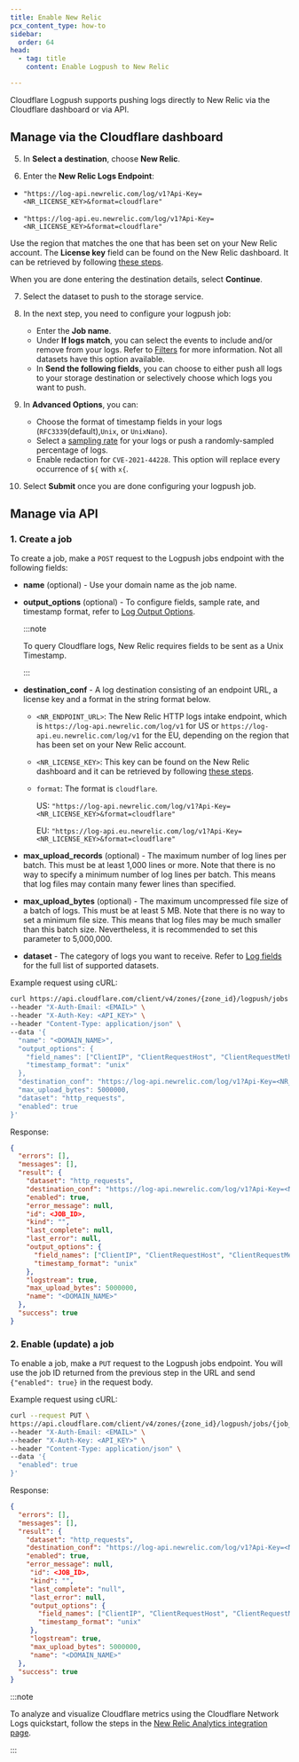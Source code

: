 ```yaml
---
title: Enable New Relic
pcx_content_type: how-to
sidebar:
  order: 64
head:
  - tag: title
    content: Enable Logpush to New Relic

---
```



Cloudflare Logpush supports pushing logs directly to New Relic via the Cloudflare dashboard or via API.

## Manage via the Cloudflare dashboard

<Render file="enable-logpush-job" />

5. In **Select a destination**, choose **New Relic**.

6. Enter the **New Relic Logs Endpoint**:

  <Tabs> <TabItem label="US">

  * `"https://log-api.newrelic.com/log/v1?Api-Key=<NR_LICENSE_KEY>&format=cloudflare"`

  </TabItem> <TabItem label="EU">

  * `"https://log-api.eu.newrelic.com/log/v1?Api-Key=<NR_LICENSE_KEY>&format=cloudflare"`

  </TabItem> </Tabs>

  Use the region that matches the one that has been set on your New Relic account. The **License key** field can be found on the New Relic dashboard. It can be retrieved by following [these steps](https://docs.newrelic.com/docs/apis/intro-apis/new-relic-api-keys/#manage-license-key).

When you are done entering the destination details, select **Continue**.

7. Select the dataset to push to the storage service.

8. In the next step, you need to configure your logpush job:
   * Enter the **Job name**.
   * Under **If logs match**, you can select the events to include and/or remove from your logs. Refer to [Filters](/logs/reference/filters/) for more information. Not all datasets have this option available.
   * In **Send the following fields**, you can choose to either push all logs to your storage destination or selectively choose which logs you want to push.

9. In **Advanced Options**, you can:
   * Choose the format of timestamp fields in your logs (`RFC3339`(default),`Unix`, or `UnixNano`).
   * Select a [sampling rate](/logs/get-started/api-configuration/#sampling-rate) for your logs or push a randomly-sampled percentage of logs.
   * Enable redaction for `CVE-2021-44228`. This option will replace every occurrence of `${` with `x{`.

10. Select **Submit** once you are done configuring your logpush job.

## Manage via API

<Render file="enable-read-permissions" />

### 1. Create a job

To create a job, make a `POST` request to the Logpush jobs endpoint with the following fields:

* **name** (optional) - Use your domain name as the job name.

* **output\_options** (optional) - To configure fields, sample rate, and timestamp format, refer to [Log Output Options](/logs/reference/log-output-options/).

  :::note

  To query Cloudflare logs, New Relic requires fields to be sent as a Unix Timestamp. 

  :::

* **destination\_conf** - A log destination consisting of an endpoint URL, a license key and a format in the string format below.

  * `<NR_ENDPOINT_URL>`: The New Relic HTTP logs intake endpoint, which is `https://log-api.newrelic.com/log/v1` for US or `https://log-api.eu.newrelic.com/log/v1` for the EU, depending on the region that has been set on your New Relic account.
  * `<NR_LICENSE_KEY>`: This key can be found on the New Relic dashboard and it can be retrieved by following [these steps](https://docs.newrelic.com/docs/apis/intro-apis/new-relic-api-keys/#manage-license-key).
  * `format`: The format is `cloudflare`.

    US: `"https://log-api.newrelic.com/log/v1?Api-Key=<NR_LICENSE_KEY>&format=cloudflare"`

    EU: `"https://log-api.eu.newrelic.com/log/v1?Api-Key=<NR_LICENSE_KEY>&format=cloudflare"`

* **max\_upload\_records** (optional) - The maximum number of log lines per batch. This must be at least 1,000 lines or more. Note that there is no way to specify a minimum number of log lines per batch. This means that log files may contain many fewer lines than specified.

* **max\_upload\_bytes** (optional) - The maximum uncompressed file size of a batch of logs. This must be at least 5 MB. Note that there is no way to set a minimum file size. This means that log files may be much smaller than this batch size. Nevertheless, it is recommended to set this parameter to 5,000,000.

* **dataset** - The category of logs you want to receive. Refer to [Log fields](/logs/reference/log-fields/) for the full list of supported datasets.

Example request using cURL:

```bash
curl https://api.cloudflare.com/client/v4/zones/{zone_id}/logpush/jobs \
--header "X-Auth-Email: <EMAIL>" \
--header "X-Auth-Key: <API_KEY>" \
--header "Content-Type: application/json" \
--data '{
  "name": "<DOMAIN_NAME>",
  "output_options": {
    "field_names": ["ClientIP", "ClientRequestHost", "ClientRequestMethod", "ClientRequestURI", "EdgeEndTimestamp","EdgeResponseBytes", "EdgeResponseStatus", "EdgeStartTimestamp", "RayID"],
    "timestamp_format": "unix"
  },
  "destination_conf": "https://log-api.newrelic.com/log/v1?Api-Key=<NR_LICENSE_KEY>&format=cloudflare",
  "max_upload_bytes": 5000000,
  "dataset": "http_requests",
  "enabled": true
}'
```

Response:

```json
{
  "errors": [],
  "messages": [],
  "result": {
    "dataset": "http_requests",
    "destination_conf": "https://log-api.newrelic.com/log/v1?Api-Key=<NR_LICENSE_KEY>&format=cloudflare",
    "enabled": true,
    "error_message": null,
    "id": <JOB_ID>,
    "kind": "",
    "last_complete": null,
    "last_error": null,
    "output_options": {
      "field_names": ["ClientIP", "ClientRequestHost", "ClientRequestMethod", "ClientRequestURI", "EdgeEndTimestamp","EdgeResponseBytes", "EdgeResponseStatus", "EdgeStartTimestamp", "RayID"],
      "timestamp_format": "unix"
    },
    "logstream": true,
    "max_upload_bytes": 5000000,
    "name": "<DOMAIN_NAME>"
  },
  "success": true
}
```

### 2. Enable (update) a job

To enable a job, make a `PUT` request to the Logpush jobs endpoint. You will use the job ID returned from the previous step in the URL and send `{"enabled": true}` in the request body.

Example request using cURL:

```bash
curl --request PUT \
https://api.cloudflare.com/client/v4/zones/{zone_id}/logpush/jobs/{job_id} \
--header "X-Auth-Email: <EMAIL>" \
--header "X-Auth-Key: <API_KEY>" \
--header "Content-Type: application/json" \
--data '{
  "enabled": true
}'
```

Response:

```json
{
  "errors": [],
  "messages": [],
  "result": {
    "dataset": "http_requests",
    "destination_conf": "https://log-api.newrelic.com/log/v1?Api-Key=<NR_LICENSE_KEY>&format=cloudflare",
    "enabled": true,
    "error_message": null,
     "id": <JOB_ID>,
     "kind": "",
     "last_complete": "null",
     "last_error": null,
     "output_options": {
       "field_names": ["ClientIP", "ClientRequestHost", "ClientRequestMethod", "ClientRequestURI", "EdgeEndTimestamp","EdgeResponseBytes", "EdgeResponseStatus", "EdgeStartTimestamp", "RayID"],
       "timestamp_format": "unix"
     },
     "logstream": true,
     "max_upload_bytes": 5000000,
     "name": "<DOMAIN_NAME>"
  },
  "success": true
}
```

:::note

To analyze and visualize Cloudflare metrics using the Cloudflare Network Logs quickstart, follow the steps in the [New Relic Analytics integration page](/analytics/analytics-integrations/new-relic/). 

:::
